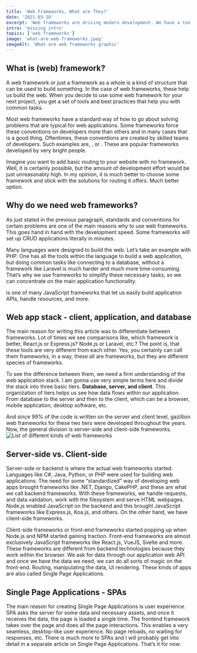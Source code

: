 ```yaml
---
title: 'Web Frameworks, What are They?'
date: '2021-03-10'
excerpt: 'Web frameworks are driving modern development. We have a ton of front-end and back-end frameworks to choose from, but what really are web frameworks?'
intro: 'missing intro'
topics: ['web frameworks']
image: 'what-are-web-frameworks.jpeg'
imageAlt: 'What are web frameworks graphic'
---
```


## What is (web) framework?

A web framework or just a framework as a whole is a kind of structure that can be used to build something. In the case of web frameworks, these help us build the web. When you decide to use some web framework for your next project, you get a set of tools and best practices that help you with common tasks.

Most web frameworks have a standard way of how to go about solving problems that are typical for web applications. Some frameworks force these conventions on developers more than others and in many cases that is a good thing. Oftentimes, these conventions are created by skilled teams of developers. Such examples are, <MdLink url='https://nextjs.org/' text='Next.js' />, <MdLink url='https://rubyonrails.org/' text='Ruby on Rails' /> or <MdLink url='https://laravel.com/' text='Laravel' />. These are popular frameworks developed by very bright people.

Imagine you want to add basic routing to your website with no framework. Well, it is certainly possible, but the amount of development effort would be just unreasonably high. In my opinion, it is much better to choose some framework and stick with the solutions for routing it offers. Much better option.

## Why do we need web frameworks?

As just stated in the previous paragraph, standards and conventions for certain problems are one of the main reasons why to use web frameworks. This goes hand in hand with the development speed. Some frameworks will set up CRUD applications literally in minutes.

Many languages were designed to build the web. Let’s take an example with PHP. One has all the tools within the language to build a web application, but doing common tasks like connecting to a database, without a framework like Laravel is much harder and much more time-consuming. That’s why we use frameworks to simplify these necessary tasks, so we can concentrate on the main application functionality.

<MdLink url='https://expressjs.com/' text='Express.js' /> is one of many JavaScript
frameworks that let us easily build application APIs, handle resources, and more.

## Web app stack - client, application, and database

The main reason for writing this article was to differentiate between frameworks. Lot of times we see comparisons like, which framework is better, React.js or Express.js? Node.js or Laravel, etc.? The point is, that these tools are very different from each other. Yes, you certainly can call them frameworks, in a way, these all are frameworks, but they are different species of frameworks.

To see the difference between them, we need a firm understanding of the web application stack. I am gonna use very simple terms here and divide the stack into three basic tiers. **Database, server, and client**. This organization of tiers helps us see how data flows within our application. From database to the server and then to the client, which can be a browser, mobile application, desktop software, etc.

And since 99% of the code is written on the server and client level, gazillion web frameworks for these two tiers were developed throughout the years. Now, the general division is server-side and client-side frameworks. ![List of different kinds of web frameworks](/images/articles/web-frameworks.jpeg 'Different web frameworks')

## Server-side vs. Client-side

Server-side or backend is where the actual web frameworks started. Languages like C#, Java, Python, or PHP were used for building web applications. The need for some “standardized” way of developing web apps brought frameworks like .NET, Django, CakePHP, and these are what we call backend frameworks. With these frameworks, we handle requests, and data validation, work with the filesystem and serve HTML webpages. Node.js enabled JavaScript on the backend and this brought JavaScript frameworks like Express.js, Koa.js, and others. On the other hand, we have client-side frameworks.

Client-side frameworks or front-end frameworks started popping up when Node.js and NPM started gaining traction. Front-end frameworks are almost exclusively JavaScript frameworks like React.js, VueJS, Svelte and more. These frameworks are different from backend technologies because they work within the browser. We ask for data through our application web API and once we have the data we need, we can do all sorts of magic on the front-end. Routing, manipulating the data, UI rendering. These kinds of apps are also called Single Page Applications.

## Single Page Applications - SPAs

The main reason for creating Single Page Applications is user experience. SPA asks the server for some data and necessary assets, and once it receives the data, the page is loaded a single time. The frontend framework takes over the page and does all the page interactions. This enables a very seamless, desktop-like user experience. No page reloads, no waiting for responses, etc. There is much more to SPAs and I will probably get into detail in a separate article on Single Page Applications. That’s it for now.
